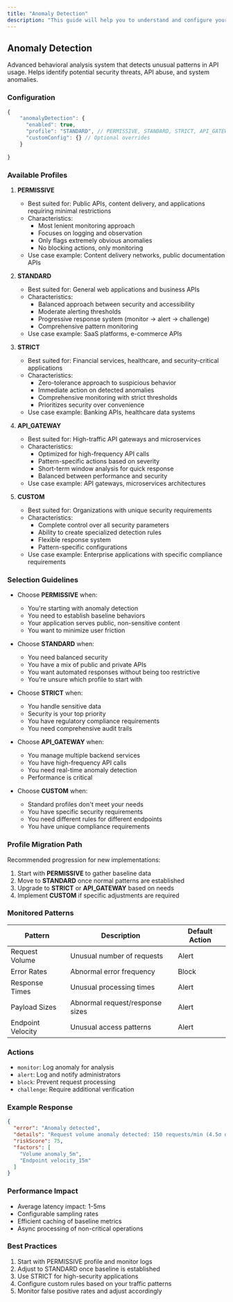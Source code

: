 ```yaml
---
title: "Anomaly Detection"
description: "This guide will help you to understand and configure your application"
---
```


## Anomaly Detection

Advanced behavioral analysis system that detects unusual patterns in API usage. Helps identify potential security threats, API abuse, and system anomalies.

### Configuration

```typescript
{
    "anomalyDetection": {
      "enabled": true,
      "profile": "STANDARD", // PERMISSIVE, STANDARD, STRICT, API_GATEWAY, CUSTOM
      "customConfig": {} // Optional overrides
    }
  
}
```



### Available Profiles

1. **PERMISSIVE**
   - Best suited for: Public APIs, content delivery, and applications requiring minimal restrictions
   - Characteristics:
     - Most lenient monitoring approach
     - Focuses on logging and observation
     - Only flags extremely obvious anomalies
     - No blocking actions, only monitoring
   - Use case example: Content delivery networks, public documentation APIs

2. **STANDARD**
   - Best suited for: General web applications and business APIs
   - Characteristics:
     - Balanced approach between security and accessibility
     - Moderate alerting thresholds
     - Progressive response system (monitor → alert → challenge)
     - Comprehensive pattern monitoring
   - Use case example: SaaS platforms, e-commerce APIs

3. **STRICT**
   - Best suited for: Financial services, healthcare, and security-critical applications
   - Characteristics:
     - Zero-tolerance approach to suspicious behavior
     - Immediate action on detected anomalies
     - Comprehensive monitoring with strict thresholds
     - Prioritizes security over convenience
   - Use case example: Banking APIs, healthcare data systems

4. **API_GATEWAY**
   - Best suited for: High-traffic API gateways and microservices
   - Characteristics:
     - Optimized for high-frequency API calls
     - Pattern-specific actions based on severity
     - Short-term window analysis for quick response
     - Balanced between performance and security
   - Use case example: API gateways, microservices architectures

5. **CUSTOM**
   - Best suited for: Organizations with unique security requirements
   - Characteristics:
     - Complete control over all security parameters
     - Ability to create specialized detection rules
     - Flexible response system
     - Pattern-specific configurations
   - Use case example: Enterprise applications with specific compliance requirements

### Selection Guidelines

- Choose **PERMISSIVE** when:
  - You're starting with anomaly detection
  - You need to establish baseline behaviors
  - Your application serves public, non-sensitive content
  - You want to minimize user friction

- Choose **STANDARD** when:
  - You need balanced security
  - You have a mix of public and private APIs
  - You want automated responses without being too restrictive
  - You're unsure which profile to start with

- Choose **STRICT** when:
  - You handle sensitive data
  - Security is your top priority
  - You have regulatory compliance requirements
  - You need comprehensive audit trails

- Choose **API_GATEWAY** when:
  - You manage multiple backend services
  - You have high-frequency API calls
  - You need real-time anomaly detection
  - Performance is critical

- Choose **CUSTOM** when:
  - Standard profiles don't meet your needs
  - You have specific security requirements
  - You need different rules for different endpoints
  - You have unique compliance requirements

### Profile Migration Path

Recommended progression for new implementations:
1. Start with **PERMISSIVE** to gather baseline data
2. Move to **STANDARD** once normal patterns are established
3. Upgrade to **STRICT** or **API_GATEWAY** based on needs
4. Implement **CUSTOM** if specific adjustments are required


### Monitored Patterns

| Pattern | Description | Default Action |
|---------|-------------|----------------|
| Request Volume | Unusual number of requests | Alert |
| Error Rates | Abnormal error frequency | Block |
| Response Times | Unusual processing times | Alert |
| Payload Sizes | Abnormal request/response sizes | Alert |
| Endpoint Velocity | Unusual access patterns | Alert |

### Actions

- `monitor`: Log anomaly for analysis
- `alert`: Log and notify administrators
- `block`: Prevent request processing
- `challenge`: Require additional verification

### Example Response

```json
{
  "error": "Anomaly detected",
  "details": "Request volume anomaly detected: 150 requests/min (4.5σ deviation)",
  "riskScore": 75,
  "factors": [
    "Volume anomaly_5m",
    "Endpoint velocity_15m"
  ]
}
```

### Performance Impact

- Average latency impact: 1-5ms
- Configurable sampling rates
- Efficient caching of baseline metrics
- Async processing of non-critical operations

### Best Practices

1. Start with PERMISSIVE profile and monitor logs
2. Adjust to STANDARD once baseline is established
3. Use STRICT for high-security applications
4. Configure custom rules based on your traffic patterns
5. Monitor false positive rates and adjust accordingly

